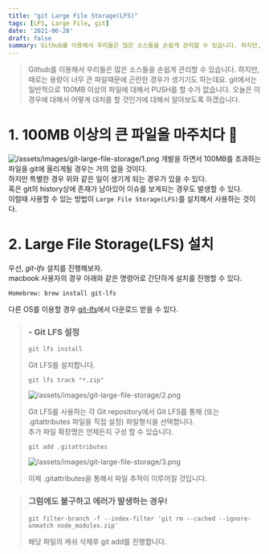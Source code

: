 ```yaml
---
title: "git Large File Storage(LFS)"
tags: [LFS, Large File, git]
date: '2021-06-28'
draft: false
summary: Github를 이용해서 우리들은 많은 소스들을 손쉽게 관리할 수 있습니다. 하지만, 때로는 용량이 너무 큰 파일때문에 곤란한 경우가 생기기도 하는데요. git에서는 일반적으로 100MB 이상의 파일에 대해서 PUSH를 할 수가 없습니다. 오늘은 이 경우에 대해서 어떻게 대처를 할 것인가에 대해서 알아보도록 하겠습니다.
---
```


> Github를 이용해서 우리들은 많은 소스들을 손쉽게 관리할 수 있습니다. 하지만, 때로는 용량이 너무 큰 파일때문에 곤란한 경우가 생기기도 하는데요. git에서는 일반적으로 100MB 이상의 파일에 대해서 PUSH를 할 수가 없습니다. 오늘은 이 경우에 대해서 어떻게 대처를 할 것인가에 대해서 알아보도록 하겠습니다.

# 1. 100MB 이상의 큰 파일을 마주치다 📌

![/assets/images/git-large-file-storage/1.png](/static/images/blog/git-large-file-storage/1.png)
개발을 하면서 100MB를 초과하는 파일을 git에 올리게될 경우는 거의 없을 것이다.  
하지만 특별한 경우 위와 같은 일이 생기게 되는 경우가 있을 수 있다.  
혹은 git의 history상에 존재가 남아있어 이슈를 보게되는 경우도 발생할 수 있다.  
이럴때 사용할 수 있는 방법이 `Large File Storage(LFS)`를 설치해서 사용하는 것이다.

# 2. Large File Storage(LFS) 설치

우선, _git-lfs_ 설치를 진행해보자.  
macbook 사용자의 경우 아래와 같은 명령어로 간단하게 설치를 진행할 수 있다.

```CMD
Homebrew: brew install git-lfs
```

다른 OS를 이용할 경우 [git-lfs](https://git-lfs.github.com/)에서 다운로드 받을 수 있다.

> ### - Git LFS 설정
>
> ```CMD
> git lfs install
> ```
>
> Git LFS를 설치합니다.
>
> ```CMD
> git lfs track "*.zip"
> ```
>
> ![/assets/images/git-large-file-storage/2.png](/static/images/blog/git-large-file-storage/2.png)
>
> Git LFS를 사용하는 각 Git repository에서 Git LFS를 통해 (또는 .gitattributes 파일을 직접 설정) 파일형식을 선택합니다.  
> 추가 파일 확장명은 언제든지 구성 할 수 있습니다.
>
> ```CMD
> git add .gitattributes
> ```
>
> ![/assets/images/git-large-file-storage/3.png](/static/images/blog/git-large-file-storage/3.png)
>
> 이제 .gitattributes을 통해서 파일 추적이 이루어질 것입니다.

> ### 그럼에도 불구하고 에러가 발생하는 경우!
>
> ```CMD
> git filter-branch -f --index-filter 'git rm --cached --ignore-unmatch node_modules.zip'
> ```
>
> 해당 파일의 캐쉬 삭제후 git add를 진행합니다.
